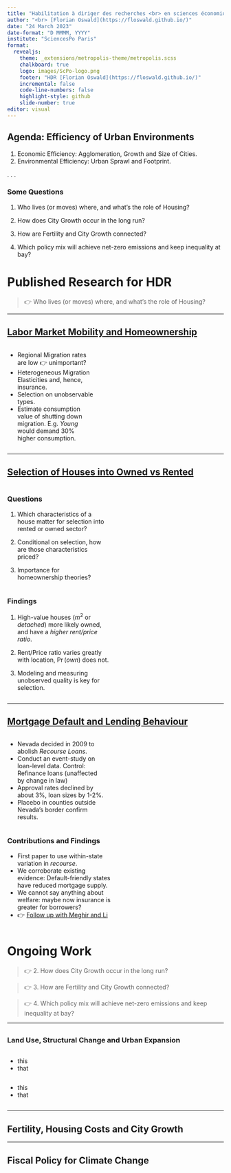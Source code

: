 ```yaml
---
title: "Habilitation à diriger des recherches <br> en sciences économiques"
author: "<br> [Florian Oswald](https://floswald.github.io/)"
date: "24 March 2023"
date-format: "D MMMM, YYYY"
institute: "SciencesPo Paris"
format: 
  revealjs:
    theme: _extensions/metropolis-theme/metropolis.scss
    chalkboard: true
    logo: images/ScPo-logo.png
    footer: "HDR [Florian Oswald](https://floswald.github.io/)"
    incremental: false
    code-line-numbers: false
    highlight-style: github  
    slide-number: true
editor: visual
---
```


## Agenda: Efficiency of Urban Environments

1.  Economic Efficiency: Agglomeration, Growth and Size of Cities.
2.  Environmental Efficiency: Urban Sprawl and Footprint.

. . .

### Some Questions

::: {.fragment .fade-in-then-semi-out}
1.  Who lives (or moves) where, and what's the role of Housing?
:::

::: {.fragment .fade-in-then-semi-out}
2.  How does City Growth occur in the long run?
:::

::: {.fragment .fade-in-then-semi-out}
3.  How are Fertility and City Growth connected?
:::

::: {.fragment .fade-in-then-semi-out}
4.  Which policy mix will achieve net-zero emissions and keep inequality at bay?
:::

# Published Research for HDR

> 👉 Who lives (or moves) where, and what's the role of Housing?

::: footer
:::

------------------------------------------------------------------------

## [Labor Market Mobility and Homeownership](https://floswald.github.io/publication/option-homeownership-2019/) {background-image="images/QE2019.png" background-size="50%" background-position="90% 60%"}

::: {columns}
::: {.column width="40%"}
-   Regional Migration rates are low 👉 unimportant?
-   Heterogeneous Migration Elasticities and, hence, insurance.
-   Selection on unobservable types.
-   Estimate consumption value of shutting down migration. E.g. *Young* would demand 30% higher consumption.
:::

::: {.column width="60%"}
:::
:::

------------------------------------------------------------------------

## [Selection of Houses into Owned vs Rented](https://floswald.github.io/publication/housing-stock/)

::: {columns}
::: {.column width="45%"}
### Questions

::: {.fragment .fade-in-then-semi-out}
1.  Which characteristics of a house matter for selection into rented or owned sector?
:::

::: {.fragment .fade-in-then-semi-out}
2.  Conditional on selection, how are those characteristics priced?
:::

::: {.fragment .fade-in-then-semi-out}
3.  Importance for homeownership theories?
:::
:::

::: {.column width="48%"}
::: fragment
### Findings

1.  High-value houses ($m^2$ or *detached*) more likely owned, and have a *higher rent/price ratio*.
:::

::: fragment
2.  Rent/Price ratio varies greatly with location, $\Pr(own)$ does not.
:::

::: fragment
3.  Modeling and measuring unobserved quality is key for selection.
:::
:::
:::

------------------------------------------------------------------------

## [Mortgage Default and Lending Behaviour](https://floswald.github.io/publication/li-2017-recourse/)

::: {columns}
::: {.column width="45%"}
::: fragment
-   Nevada decided in 2009 to abolish *Recourse Loans*.
-   Conduct an event-study on loan-level data. Control: Refinance loans (unaffected by change in law)
-   Approval rates declined by about 3%, loan sizes by 1-2%.
-   Placebo in counties outside Nevada's border confirm results.
:::
:::

::: {.column width="48%"}
::: fragment
### Contributions and Findings

-   First paper to use within-state variation in *recourse*.
-   We corroborate existing evidence: Default-friendly states have reduced mortgage supply.
-   We cannot say anything about welfare: maybe now insurance is greater for borrowers?
-   👉 [Follow up with Meghir and Li](https://floswald.github.io/publication/bankruptcy-2019/)
:::
:::
:::

# Ongoing Work

> 👉 2. How does City Growth occur in the long run?

> 👉 3. How are Fertility and City Growth connected?

> 👉 4. Which policy mix will achieve net-zero emissions and keep inequality at bay?

------------------------------------------------------------------------

##  {background-image="images/landuse1.png" background-opacity="50%"}

### Land Use, Structural Change and Urban Expansion

::: fragment
::: {columns}
::: {.column width="45%"}
-   this
-   that
:::

::: {.column width="45%"}
-   this
-   that
:::
:::
:::

------------------------------------------------------------------------

## Fertility, Housing Costs and City Growth

------------------------------------------------------------------------

## Fiscal Policy for Climate Change
